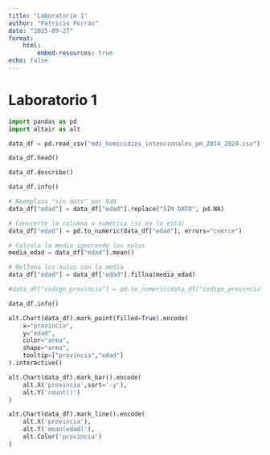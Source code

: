 ```yaml
---
title: "Laboratorio 1"
author: "Patricio Porras"
date: "2025-09-27"
format: 
    html: 
        embed-resources: true
echo: false
---
```


# Laboratorio 1


```python
import pandas as pd
import altair as alt
```

```python
data_df = pd.read_csv("mdi_homicidios_intencionales_pm_2014_2024.csv")
```

```python
data_df.head()
```

```python
data_df.describe()
```


```python
data_df.info()
```


```python
# Reemplaza "sin dato" por NaN
data_df["edad"] = data_df["edad"].replace("SIN DATO", pd.NA)

# Convierte la columna a numérica (si no lo está)
data_df["edad"] = pd.to_numeric(data_df["edad"], errors="coerce")

# Calcula la media ignorando los nulos
media_edad = data_df["edad"].mean()

# Rellena los nulos con la media
data_df["edad"] = data_df["edad"].fillna(media_edad)

#data_df["codigo_provincia"] = pd.to_numeric(data_df["codigo_provincia"], errors="0")
```

```python
data_df.info()

```

```python
alt.Chart(data_df).mark_point(filled=True).encode(
    x="provincia",
    y="edad",
    color="arma",
    shape="arma",
    tooltip=["provincia","edad"]
).interactive()
```


```python
alt.Chart(data_df).mark_bar().encode(
    alt.X('provincia',sort='-y'),
    alt.Y('count()')
)
```


```python
alt.Chart(data_df).mark_line().encode(
    alt.X('provincia'),
    alt.Y('mean(edad)'),
    alt.Color('provincia')
)
```